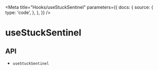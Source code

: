 
<Meta
  title="Hooks/useStuckSentinel"
  parameters={{
    docs: {
      source: {
        type: 'code',
      },
    },
  }}
/>

# useStuckSentinel

<Description name="useStuckSentinel" />

## API

<ul>
  <li>
    <LinkTo kind="hooks-api-useStuckSentinel" story="page">
      <code>useStuckSentinel</code>
    </LinkTo>
  </li>
</ul>
